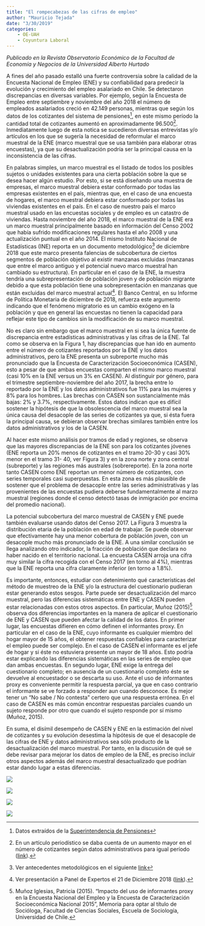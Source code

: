 ```yaml
---
title: "El rompecabezas de las cifras de empleo"
author: "Mauricio Tejada"
date: "3/30/2019"
categories:
    - OE-UAH
    - Coyuntura Laboral
---
```



*Publicado en la Revista Observatorio Económico de la Facultad de Economía y Negocios de la Universidad Alberto Hurtado*

A fines del año pasado estalló una fuerte controversia sobre la calidad de la Encuesta Nacional de Empleo (ENE) y su confiabilidad para predecir la evolución y crecimiento del empleo asalariado en Chile. Se detectaron discrepancias en diversas variables. Por ejemplo, según la Encuesta de Empleo entre septiembre y noviembre del año 2018 el número de empleados asalariados creció en 42.149 personas, mientras que según los datos de los cotizantes del sistema de pensiones[^1], en este mismo período la cantidad total de cotizantes aumentó en aproximadamente 96.500[^2]. Inmediatamente luego de esta notica se sucedieron diversas entrevistas y/o artículos en los que se sugería la necesidad de reformular el marco muestral de la ENE (marco muestral que se usa también para elaborar otras encuestas), ya que su desactualización podría ser la principal causa en la inconsistencia de las cifras.

En palabras simples, un marco muestral es el listado de todos los posibles sujetos o unidades existentes para una cierta población sobre la que se desea hacer algún estudio. Por esto, si se está diseñando una muestra de empresas, el marco muestral debiera estar conformado por todas las empresas existentes en el país, mientras que, en el caso de una encuesta de hogares, el marco muestral debiera estar conformado por todas las viviendas existentes en el país. En el caso de nuestro país el marco muestral usado en las encuestas sociales y de empleo es un catastro de viviendas. Hasta noviembre del año 2018, el marco muestral de la ENE era un marco muestral principalmente basado en información del Censo 2002 que había sufrido modificaciones regulares hasta el año 2008 y una actualización puntual en el año 2014. El mismo Instituto Nacional de Estadísticas (INE) reporta en un documento metodológico[^3] de diciembre 2018 que este marco presenta falencias de subcobertura de ciertos segmentos de población objetivo al existir manzanas excluidas (manzanas que entre el marco antiguo y el potencial nuevo marco muestral han cambiado su estructura). En particular en el caso de la ENE, la muestra tendría una subrepresentación de población joven y de población migrante debido a que esta población tiene una sobrepresentación en manzanas que están excluidas del marco muestral actual[^4]. El Banco Central, en su Informe de Política Monetaria de diciembre de 2018, refuerza este argumento indicando que el fenómeno migratorio es un cambio exógeno en la población y que en general las encuestas no tienen la capacidad para reflejar este tipo de cambios sin la modificación de su marco muestral.

No es claro sin embargo que el marco muestral en si sea la única fuente de discrepancia entre estadísticas administrativas y las cifras de la ENE. Tal como se observa en la Figura 1, hay discrepancias que han ido en aumento entre el número de cotizantes reportados por la ENE y los datos administrativos, pero la ENE presenta un subreporte mucho más pronunciado que la Encuesta de Caracterización Socioeconómica (CASEN), esto a pesar de que ambas encuestas comparten el mismo marco muestral (casi 10% en la ENE versus un 3% en CASEN). Al distinguir por género, para el trimestre septiembre-noviembre del año 2017, la brecha entre lo reportado por la ENE y los datos administrativos fue 11% para las mujeres y 8% para los hombres. Las brechas con CASEN son sustancialmente más bajas: 2% y 3.7%, respectivamente. Estos datos indican que es difícil sostener la hipótesis de que la obsolescencia del marco muestral sea la única causa del desacople de las series de cotizantes ya que, si ésta fuera la principal causa, se debieran observar brechas similares también entre los datos administrativos y los de la CASEN.

Al hacer este mismo análisis por tramos de edad y regiones, se observa que las mayores discrepancias de la ENE son para los cotizantes jóvenes (ENE reporta un 20% menos de cotizantes en el tramo 20-30 y casi 30% menor en el tramo 31- 40, ver Figura 3) y en la zona norte y zona central (subreporte) y las regiones más australes (sobrereporte). En la zona norte tanto CASEN como ENE reportan un menor número de cotizantes, con series temporales casi superpuestas. En esta zona es más plausible de sostener que el problema de desacople entre las series administrativas y las provenientes de las encuestas pudiera deberse fundamentalmente al marzo muestral (regiones donde el censo detectó tasas de inmigración por encima del promedio nacional).

La potencial subcobertura del marco muestral de CASEN y ENE puede también evaluarse usando datos del Censo 2017. La Figura 3 muestra la distribución etaria de la población en edad de trabajar. Se puede observar que efectivamente hay una menor cobertura de población joven, con un desacople mucho más pronunciado de la ENE. A una similar conclusión se llega analizando otro indicador, la fracción de población que declara no haber nacido en el territorio nacional. La encuesta CASEN arroja una cifra muy similar la cifra recogida con el Censo 2017 (en torno al 4%), mientras que la ENE reporta una cifra claramente inferior (en torno a 1.8%).

Es importante, entonces, estudiar con detenimiento qué características del método de muestreo de la ENE y/o la estructura del cuestionario pudieran estar generando estos sesgos. Parte puede ser desactualización del marco muestral, pero las diferencias sistemáticas entre ENE y CASEN pueden estar relacionadas con estos otros aspectos. En particular, Muñoz (2015)[^5] observa dos diferencias importantes en la manera de aplicar el cuestionario de ENE y CASEN que pueden afectar la calidad de los datos. En primer lugar, las encuestas difieren en cómo definen el informantes proxy. En particular en el caso de la ENE, cuyo informante es cualquier miembro del hogar mayor de 15 años, el obtener respuestas confiables para caracterizar el empleo puede ser complejo. En el caso de CASEN el informante es el jefe de hogar y si éste no estuviera presente un mayor de 18 años. Esto podría estar explicando las diferencias sistemáticas en las series de empleo que dan ambas encuestas. En segundo lugar, ENE exige la entrega del cuestionario completo; en ausencia de un cuestionario completo éste se devuelve al encuestador o se descarta su uso. Ante el uso de informantes proxy es conveniente permitir la respuesta parcial, ya que en caso contrario el informante se ve forzado a responder aun cuando desconoce. Es mejor tener un “No sabe / No contesta” certero que una respuesta errónea. En el caso de CASEN es más común encontrar respuestas parciales cuando un sujeto responde por otro que cuando el sujeto responde por sí mismo (Muñoz, 2015).

En suma, el disímil desempeño de CASEN y ENE en la estimación del nivel de cotizantes y su evolución desestima la hipótesis de que el desacople de las cifras de ENE y datos administrativos sea sólo producto de la desactualización del marco muestral. Por tanto, en la discusión de qué se debe revisar para mejorar los datos de empleo de la ENE, es preciso incluir otros aspectos además del marco muestral desactualizado que podrían estar dando lugar a estas diferencias.

[^1]: Datos extraídos de la [Superintendencia de Pensiones](https://www.spensiones.cl/apps/centroEstadisticas/paginaCuadrosCCEE.php?menu=sci&menuN1=cotycot&menuN2=tipcotiz el 14/3/2019)

[^2]: En un artículo periodístico se daba cuenta de un aumento mayor en el número de cotizantes según datos administrativos para igual período ([link](https://www.emol.com/noticias/Economia/2018/12/31/932692/El-contraste-de-las-cifras-sobre-empleo-que-entrega-el-INE-y-los-datos-administrativos-que-destaca-el-Gobierno.html)).

[^3]: Ver antecedentes metodológicos en el siguiente [link](https://www.ine.cl/docs/default-source/laborales/ene/antecedentes-metodologicos/actualizacion_marco_muestral_2016_ene.pdf?sfvrsn=10)

[^4]: Ver presentación a Panel de Expertos el 21 de Diciembre 2018 ([link](https://www.ine.cl/docs/default-source/laborales/ene/comit%C3%A9-de-expertos/cuarta-reuni%C3%B3n-del-grupo-de-expertos-de-estad%C3%ADsticas-laborales-(21-de-diciembre-de-2018).pdf?sfvrsn=4)).

[^5]: Muñoz Iglesias, Patricia (2015). “Impacto del uso de informantes proxy en la Encuesta Nacional del Empleo y la Encuesta de Caracterización Socioeconómica Nacional 2015”, Memoria para optar al título de Socióloga, Facultad de Ciencias Sociales, Escuela de Sociología, Universidad de Chile.

![](/images_posts/rompecabezas_empleo_fig1.png)

![](/images_posts/rompecabezas_empleo_fig2.png)

![](/images_posts/rompecabezas_empleo_fig3.png)

![](/images_posts/rompecabezas_empleo_fig4.png)
